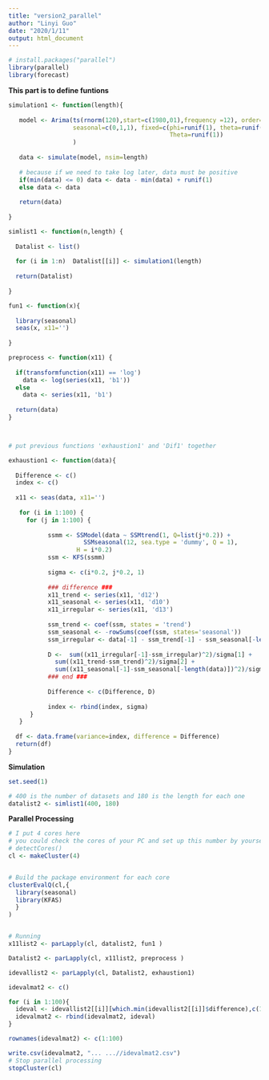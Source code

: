 ```yaml
---
title: "version2_parallel"
author: "Linyi Guo"
date: "2020/1/11"
output: html_document
---
```


```r

# install.packages("parallel")
library(parallel)
library(forecast)
```


**This part is to define funtions**

```r


simulation1 <- function(length){
     
   model <- Arima(ts(rnorm(120),start=c(1980,01),frequency =12), order=c(1,1,1),   
                  seasonal=c(0,1,1), fixed=c(phi=runif(1), theta=runif(1),
                                             Theta=runif(1))
                  )
   
   data <- simulate(model, nsim=length)
   
   # because if we need to take log later, data must be positive
   if(min(data) <= 0) data <- data - min(data) + runif(1)
   else data <- data
   
   return(data)
  
}

simlist1 <- function(n,length) {   
  
  Datalist <- list()
  
  for (i in 1:n)  Datalist[[i]] <- simulation1(length)
  
  return(Datalist)  
  
}

fun1 <- function(x){
  
  library(seasonal)
  seas(x, x11='') 
  
}

preprocess <- function(x11) {
  
  if(transformfunction(x11) == 'log') 
    data <- log(series(x11, 'b1'))
  else
    data <- series(x11, 'b1')
  
  return(data)
}



# put previous functions 'exhaustion1' and 'Dif1' together

exhaustion1 <- function(data){
  
  Difference <- c()
  index <- c()
  
  x11 <- seas(data, x11='')
  
   for (i in 1:100) {
     for (j in 1:100) {
         
           ssmm <- SSModel(data ~ SSMtrend(1, Q=list(j*0.2)) + 
                     SSMseasonal(12, sea.type = 'dummy', Q = 1),
                   H = i*0.2)
           ssm <- KFS(ssmm)
           
           sigma <- c(i*0.2, j*0.2, 1)
           
           ### difference ###
           x11_trend <- series(x11, 'd12')
           x11_seasonal <- series(x11, 'd10')
           x11_irregular <- series(x11, 'd13')
           
           ssm_trend <- coef(ssm, states = 'trend')
           ssm_seasonal <- -rowSums(coef(ssm, states='seasonal'))
           ssm_irregular <- data[-1] - ssm_trend[-1] - ssm_seasonal[-length(data)]
          
           D <-  sum((x11_irregular[-1]-ssm_irregular)^2)/sigma[1] + 
             sum((x11_trend-ssm_trend)^2)/sigma[2] + 
             sum((x11_seasonal[-1]-ssm_seasonal[-length(data)])^2)/sigma[3] 
           ### end ###
           
           Difference <- c(Difference, D)
           
           index <- rbind(index, sigma)
      }
   }
  
  df <- data.frame(variance=index, difference = Difference)
  return(df)
}
```

**Simulation**

```r
set.seed(1)

# 400 is the number of datasets and 180 is the length for each one
datalist2 <- simlist1(400, 180)
```


**Parallel Processing**

```r
# I put 4 cores here
# you could check the cores of your PC and set up this number by yourself
# detectCores()
cl <- makeCluster(4)


# Build the package environment for each core
clusterEvalQ(cl,{
  library(seasonal)
  library(KFAS)
  } 
)


# Running  
x11list2 <- parLapply(cl, datalist2, fun1 )

Datalist2 <- parLapply(cl, x11list2, preprocess )

idevallist2 <- parLapply(cl, Datalist2, exhaustion1)

idevalmat2 <- c()

for (i in 1:100){
  ideval <- idevallist2[[i]][which.min(idevallist2[[i]]$difference),c(1,2)]
  idevalmat2 <- rbind(idevalmat2, ideval)
}

rownames(idevalmat2) <- c(1:100)

write.csv(idevalmat2, "... ...//idevalmat2.csv")  
# Stop parallel processing
stopCluster(cl)
```

